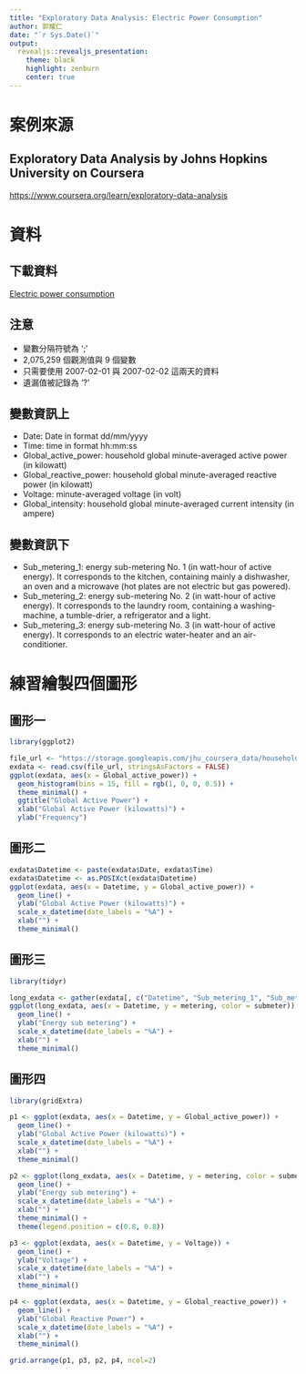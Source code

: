 ```yaml
---
title: "Exploratory Data Analysis: Electric Power Consumption"
author: 郭耀仁
date: "`r Sys.Date()`"
output: 
  revealjs::revealjs_presentation:
    theme: black
    highlight: zenburn
    center: true
---
```


# 案例來源

## Exploratory Data Analysis by Johns Hopkins University on Coursera

<https://www.coursera.org/learn/exploratory-data-analysis>

# 資料

## 下載資料

[Electric power consumption](https://storage.googleapis.com/jhu_coursera_data/household_power_consumption.zip)

## 注意

- 變數分隔符號為 ';'
- 2,075,259 個觀測值與 9 個變數
- 只需要使用 2007-02-01 與 2007-02-02 這兩天的資料
- 遺漏值被記錄為 '?'

## 變數資訊上

- Date: Date in format dd/mm/yyyy
- Time: time in format hh:mm:ss
- Global_active_power: household global minute-averaged active power (in kilowatt)
- Global_reactive_power: household global minute-averaged reactive power (in kilowatt)
- Voltage: minute-averaged voltage (in volt)
- Global_intensity: household global minute-averaged current intensity (in ampere)

## 變數資訊下

- Sub_metering_1: energy sub-metering No. 1 (in watt-hour of active energy). It corresponds to the kitchen, containing mainly a dishwasher, an oven and a microwave (hot plates are not electric but gas powered).
- Sub_metering_2: energy sub-metering No. 2 (in watt-hour of active energy). It corresponds to the laundry room, containing a washing-machine, a tumble-drier, a refrigerator and a light.
- Sub_metering_3: energy sub-metering No. 3 (in watt-hour of active energy). It corresponds to an electric water-heater and an air-conditioner.

# 練習繪製四個圖形

## 圖形一

```r
library(ggplot2)

file_url <- "https://storage.googleapis.com/jhu_coursera_data/household_power_consumption.csv"
exdata <- read.csv(file_url, stringsAsFactors = FALSE)
ggplot(exdata, aes(x = Global_active_power)) +
  geom_histogram(bins = 15, fill = rgb(1, 0, 0, 0.5)) +
  theme_minimal() +
  ggtitle("Global Active Power") +
  xlab("Global Active Power (kilowatts)") +
  ylab("Frequency")
```

## 圖形二

```r
exdata$Datetime <- paste(exdata$Date, exdata$Time)
exdata$Datetime <- as.POSIXct(exdata$Datetime)
ggplot(exdata, aes(x = Datetime, y = Global_active_power)) +
  geom_line() +
  ylab("Global Active Power (kilowatts)") +
  scale_x_datetime(date_labels = "%A") +
  xlab("") +
  theme_minimal()
```

## 圖形三

```r
library(tidyr)

long_exdata <- gather(exdata[, c("Datetime", "Sub_metering_1", "Sub_metering_2", "Sub_metering_3")], key = submeter, value = metering, Sub_metering_1, Sub_metering_2, Sub_metering_3)
ggplot(long_exdata, aes(x = Datetime, y = metering, color = submeter)) +
  geom_line() +
  ylab("Energy sub metering") +
  scale_x_datetime(date_labels = "%A") +
  xlab("") +
  theme_minimal()
```

## 圖形四

```r
library(gridExtra)

p1 <- ggplot(exdata, aes(x = Datetime, y = Global_active_power)) +
  geom_line() +
  ylab("Global Active Power (kilowatts)") +
  scale_x_datetime(date_labels = "%A") +
  xlab("") +
  theme_minimal()

p2 <- ggplot(long_exdata, aes(x = Datetime, y = metering, color = submeter)) +
  geom_line() +
  ylab("Energy sub metering") +
  scale_x_datetime(date_labels = "%A") +
  xlab("") +
  theme_minimal() +
  theme(legend.position = c(0.8, 0.8))

p3 <- ggplot(exdata, aes(x = Datetime, y = Voltage)) +
  geom_line() +
  ylab("Voltage") +
  scale_x_datetime(date_labels = "%A") +
  xlab("") +
  theme_minimal()

p4 <- ggplot(exdata, aes(x = Datetime, y = Global_reactive_power)) +
  geom_line() +
  ylab("Global Reactive Power") +
  scale_x_datetime(date_labels = "%A") +
  xlab("") +
  theme_minimal()

grid.arrange(p1, p3, p2, p4, ncol=2)
```